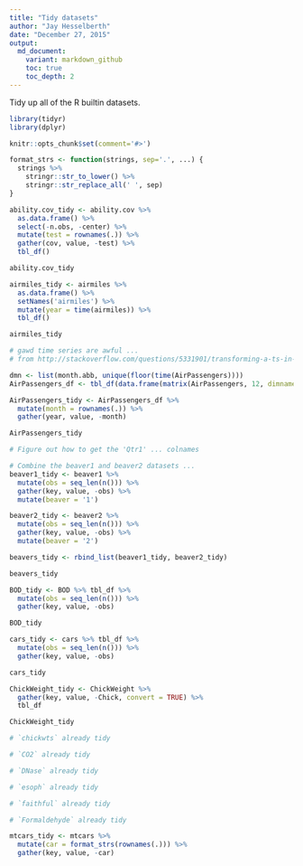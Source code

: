 ```yaml
---
title: "Tidy datasets"
author: "Jay Hesselberth"
date: "December 27, 2015"
output:
  md_document:
    variant: markdown_github
    toc: true
    toc_depth: 2
---
```


Tidy up all of the R builtin datasets.

```r
library(tidyr)
library(dplyr)

knitr::opts_chunk$set(comment='#>')

format_strs <- function(strings, sep='.', ...) {
  strings %>%
    stringr::str_to_lower() %>%
    stringr::str_replace_all(' ', sep)
}

```

```r
ability.cov_tidy <- ability.cov %>%
  as.data.frame() %>%
  select(-n.obs, -center) %>%
  mutate(test = rownames(.)) %>%
  gather(cov, value, -test) %>%
  tbl_df()

ability.cov_tidy 
```

```r
airmiles_tidy <- airmiles %>%
  as.data.frame() %>%
  setNames('airmiles') %>%
  mutate(year = time(airmiles)) %>%
  tbl_df()

airmiles_tidy
```

```r
# gawd time series are awful ...
# from http://stackoverflow.com/questions/5331901/transforming-a-ts-in-a-data-frame-and-back

dmn <- list(month.abb, unique(floor(time(AirPassengers))))
AirPassengers_df <- tbl_df(data.frame(matrix(AirPassengers, 12, dimnames = dmn)))

AirPassengers_tidy <- AirPassengers_df %>%
  mutate(month = rownames(.)) %>%
  gather(year, value, -month)

AirPassengers_tidy
```

```r
# Figure out how to get the 'Qtr1' ... colnames
```

```r
# Combine the beaver1 and beaver2 datasets ...
beaver1_tidy <- beaver1 %>%
  mutate(obs = seq_len(n())) %>%
  gather(key, value, -obs) %>%
  mutate(beaver = '1')

beaver2_tidy <- beaver2 %>%
  mutate(obs = seq_len(n())) %>%
  gather(key, value, -obs) %>%
  mutate(beaver = '2')

beavers_tidy <- rbind_list(beaver1_tidy, beaver2_tidy)

beavers_tidy
```

```r
BOD_tidy <- BOD %>% tbl_df %>%
  mutate(obs = seq_len(n())) %>%
  gather(key, value, -obs)

BOD_tidy
```

```r
cars_tidy <- cars %>% tbl_df %>%
  mutate(obs = seq_len(n())) %>%
  gather(key, value, -obs)

cars_tidy
```

```r
ChickWeight_tidy <- ChickWeight %>%
  gather(key, value, -Chick, convert = TRUE) %>%
  tbl_df

ChickWeight_tidy
```

```r
# `chickwts` already tidy
```

```r
# `CO2` already tidy
```

```r
# `DNase` already tidy
```

```r
# `esoph` already tidy
```

```r
# `faithful` already tidy
```

```r
# `Formaldehyde` already tidy
```

```r
mtcars_tidy <- mtcars %>%
  mutate(car = format_strs(rownames(.))) %>% 
  gather(key, value, -car)   
```
